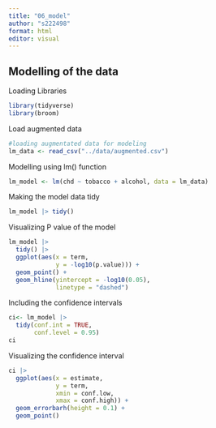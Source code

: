 ```yaml
---
title: "06_model"
author: "s222498"
format: html
editor: visual
---
```


## Modelling of the data

Loading Libraries

```r
library(tidyverse)
library(broom)
```

Load augmented data

```r
#loading augmentated data for modeling
lm_data <- read_csv("../data/augmented.csv")
```

Modelling using lm() function

```r
lm_model <- lm(chd ~ tobacco + alcohol, data = lm_data)
```

Making the model data tidy

```r
lm_model |> tidy()
```

Visualizing P value of the model

```r
lm_model |> 
  tidy() |> 
  ggplot(aes(x = term,
             y = -log10(p.value))) +
  geom_point() +
  geom_hline(yintercept = -log10(0.05),
             linetype = "dashed")
```

Including the confidence intervals

```r
ci<- lm_model |> 
  tidy(conf.int = TRUE,
       conf.level = 0.95)
ci
```

Visualizing the confidence interval

```r
ci |> 
  ggplot(aes(x = estimate,
             y = term,
             xmin = conf.low,
             xmax = conf.high)) +
  geom_errorbarh(height = 0.1) +
  geom_point()
```
